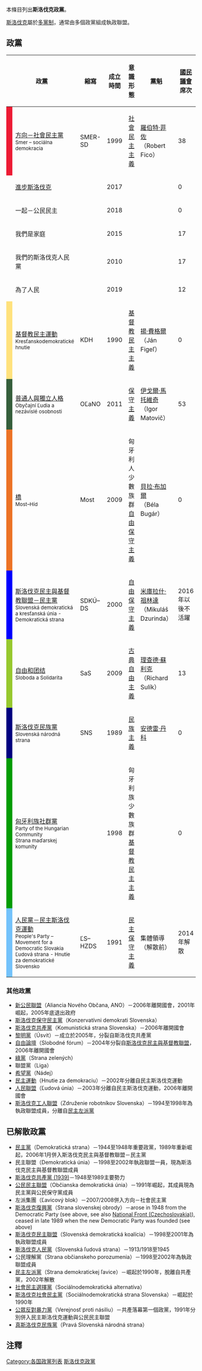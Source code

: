本條目列出'''斯洛伐克政黨'''。

[[斯洛伐克|斯洛伐克]]屬於[[多黨制|多黨制]]，通常由多個政黨組成執政聯盟。

==政黨==
<!--:''The general rule on naming applies. That means: the parties are named in the English translation and the original native name is placed on the first line of the article unless the native form is more commonly used in English than the English form. Rationale and specifics: See: [[Wikipedia:Naming_conventions_(use_English)|Wikipedia:Naming conventions (use English)]]''.-->

{| class="wikitable sortable"
! colspan=2 | 政黨
! 縮寫
! 成立時間
! 意識形態
! 黨魁
! [[国民议会_(斯洛伐克)|國民議會]]席次{{efn|1=[[2020年斯洛伐克國民議會選舉|2020年斯洛伐克國民議會選舉]]結果。}}
! [[歐洲議會|歐洲議會]]席次{{efn|1=2019年選舉結果。}}
|-
! width=5px style="background-color:#ED1B34" |
| [[方向－社會民主黨|方向－社會民主黨]]<br><small>Smer – sociálna demokracia</small>
| SMER-SD
| 1999
| [[社會民主主義|社會民主主義]]
| [[羅伯特·菲佐|羅伯特·菲佐]]<br>（Robert Fico）
| 38
| 3
|-
!
| [[進步斯洛伐克|進步斯洛伐克]]
|
| 2017
|
|
| 0
| 2
|-
!
| 一起－公民民主
|
| 2018
|
|
| 0
| 2
|-
!
| 我們是家庭
|
| 2015
|
|
| 17
| 0
|-
!
| 我們的斯洛伐克人民黨
|
| 2010
|
|
| 17
| 2
|-
!
| 為了人民
|
| 2019
|
|
| 12
| 0
|-
! style="background-color:#ffe17c" |
| [[基督教民主運動|基督教民主運動]]<br><small>Kresťanskodemokratické hnutie</small>
| KDH
| 1990
| [[基督教民主主義|基督教民主主義]]
| [[揚·費格爾|揚·費格爾]]<br>（Ján Figeľ）
| 0
| 2
|-
! style="background-color:#355E3B" |
| [[普通人與獨立人格|普通人與獨立人格]]<br><small>Obyčajní Ľudia a nezávislé osobnosti</small>
| OĽaNO
| 2011
| [[保守主義|保守主義]]
| [[伊戈爾·馬托維奇|伊戈爾·馬托維奇]]<br>（Igor Matovič）
| 53
| 1
|-
! style="background-color:#EC7225" |
| [[橋_(斯洛伐克政黨)|橋]]<br><small>Most–Híd</small>
| Most
| 2009
| 匈牙利人少數族群<br> [[自由保守主義|自由保守主義]]
| [[貝拉·布加爾|貝拉·布加爾]]<br>（Béla Bugár）
| 0
| 0
|-
! style="background-color:#0000FF" |
| [[斯洛伐克民主與基督教聯盟－民主黨|斯洛伐克民主與基督教聯盟－民主黨]]<br><small>Slovenská demokratická a kresťanská únia - Demokratická strana</small>
| SDKÚ–DS
| 2000
| [[自由保守主義|自由保守主義]]
| [[米庫拉什·祖林達|米庫拉什·祖林達]]<br>（Mikuláš Dzurinda）
| colspan=2 | 2016年以後不活躍
|-
! style="background-color:#96C82D" |
| [[自由和团结|自由和团结]]<br><small>Sloboda a Solidarita</small>
| SaS
| 2009
| [[古典自由主義|古典自由主義]]
| [[理查德·蘇利克|理查德·蘇利克]]<br />（Richard Sulík）
| 13
| 2
|-
! style="background-color:#000080" |
| [[斯洛伐克民族黨|斯洛伐克民族黨]]<br /><small>Slovenská národná strana</small>
| SNS
| 1989
| [[民族主義|民族主義]]
| [[安德雷·丹科|安德雷·丹科]]
| 0
| 0
|-
! style="background-color:#029C02" |
| [[匈牙利族社群黨|匈牙利族社群黨]]<br /><small>Party of the Hungarian Community</small><br><small>Strana maďarskej komunity</small>
| {{nowrap|SMK–MKP}}
| 1998
| 匈牙利族少數族群<br />[[基督教民主主義|基督教民主主義]]
| 
| 0
| 0
|-
! style="background-color:#73C2FB" |
| [[人民黨－民主斯洛伐克運動|人民黨－民主斯洛伐克運動]]<br><small>People's Party – Movement for a Democratic Slovakia</small><br><small>Ľudová strana - Hnutie za demokratické Slovensko</small>
| ĽS–HZDS
| 1991
| [[民主保守主義|民主保守主義]]
| 集體領導（解散前）
| colspan=2 | 2014年解散
|}

===其他政黨===
* [[新公民聯盟|新公民聯盟]]（Aliancia Nového Občana, ANO）－2006年離開國會，2001年崛起，2005年底退出政府
* [[斯洛伐克保守民主黨|斯洛伐克保守民主黨]]（Konzervatívni demokrati Slovenska）
* [[斯洛伐克共產黨|斯洛伐克共產黨]]（Komunistická strana Slovenska）－2006年離開國會
* [[黎明黨|黎明黨]]（Úsvit）－成立於2005年，分裂自斯洛伐克共產黨
* [[自由論壇|自由論壇]]（Slobodné fórum）－2004年分裂自[[斯洛伐克民主與基督教聯盟|斯洛伐克民主與基督教聯盟]]，2006年離開國會
* [[綠黨_(斯洛伐克)|綠黨]]（Strana zelených）
* 聯盟黨（Liga）
* [[希望黨|希望黨]]（Nádej）
* [[民主運動_(斯洛伐克)|民主運動]]（Hnutie za demokraciu）－2002年分離自民主斯洛伐克運動
* [[人民聯盟_(斯洛伐克)|人民聯盟]]（Ľudová únia）－2003年分離自民主斯洛伐克運動，2006年離開國會
* [[斯洛伐克工人聯盟|斯洛伐克工人聯盟]]（Združenie robotníkov Slovenska）－1994至1998年為執政聯盟成員，分離自[[民主左派黨_(斯洛伐克)|民主左派黨]]

==已解散政黨==
*[[民主黨_(斯洛伐克)|民主黨]]（Demokratická strana）－1944至1948年重要政黨，1989年重新崛起，2006年1月併入斯洛伐克民主與基督教聯盟－民主黨
*民主聯盟（Demokratická únia）－1998至2002年執政聯盟一員，現為斯洛伐克民主與基督教聯盟成員
*[[斯洛伐克共產黨_(1939)|斯洛伐克共產黨 (1939)]]－1948至1989主要勢力
*[[公民民主聯盟|公民民主聯盟]]（Občianska demokratická únia）－1991年崛起，其成員現為民主黨與公民保守黨成員
*左派集團（Ľavicový blok）－2007/2008併入方向－社會民主黨
*[[斯洛伐克復興黨|斯洛伐克復興黨]]（Strana slovenskej obrody）－arose in 1948 from the Democratic Party (see above, see also [[National_Front_(Czechoslovakia)|National Front (Czechoslovakia)]]), ceased in late 1989 when the new Democratic Party was founded (see above)
*[[斯洛伐克民主聯盟|斯洛伐克民主聯盟]]（Slovenská demokratická koalícia）－1998至2001年為執政聯盟成員
*[[斯洛伐克人民黨|斯洛伐克人民黨]]（Slovenská ľudová strana）－1913/1918至1945
*公民理解黨（Strana občianskeho porozumenia）－1998至2002年為執政聯盟成員
*[[民主左派黨_(斯洛伐克)|民主左派黨]]（Strana demokratickej ľavice）－崛起於1990年，脫離自共產黨，2002年解散
*[[社會民主選擇黨|社會民主選擇黨]]（Sociálnodemokratická alternatíva）
*[[斯洛伐克社會民主黨|斯洛伐克社會民主黨]]（Sociálnodemokratická strana Slovenska）－崛起於1990年
*[[公眾反對暴力黨|公眾反對暴力黨]]（Verejnosť proti násiliu）－共產落幕第一個政黨，1991年分別併入民主斯洛伐克運動與公民民主聯盟
* [[真斯洛伐克民族黨|真斯洛伐克民族黨]]（Pravá Slovenská národná strana）

==注釋==
{{notelist}}

{{斯洛伐克政党}}
{{斯洛伐克主題}}
{{歐洲題目|政党列表}}

[[Category:各国政黨列表|Category:各国政黨列表]]
[[Category:斯洛伐克政黨|]]